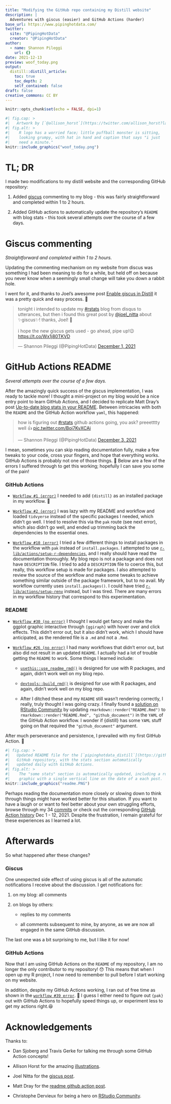 ```yaml
---
title: "Modifying the GitHub repo containing my Distill website"
description: |
  Adventures with giscus (easier) and GitHub Actions (harder)
base_url: https://www.pipinghotdata.com/
twitter:
  site: "@PipingHotData"
  creator: "@PipingHotData"
author:
  - name: Shannon Pileggi
    url: {}
date: 2021-12-13
preview: woof_today.png
output:
  distill::distill_article:
    toc: true
    toc_depth: 2
    self_contained: false
draft: false
creative_commons: CC BY
---
```


```r
knitr::opts_chunk$set(echo = FALSE, dpi=1)
```

```r
#| fig.cap: > 
#|   Artwork by [`@allison_horst`](https://twitter.com/allison_horst?lang=en). Except in my case, I just needed 12 days of intermittent attempts.
#| fig.alt: > 
#|    R logo has a worried face; little puffball monster is sitting,
#|    looking grumpy, with hat in hand and caption that says "i just
#|    need a minute."
knitr::include_graphics("woof_today.png")
```

# TL; DR

I made two modifications to my distill website and the corresponding GitHub repository:

1.  Added [giscus](https://giscus.app/) commenting to my blog - this was fairly straightforward and completed within 1 to 2 hours.

2.  Added GitHub actions to automatically update the repository's `README` with blog stats - this took several attempts over the course of a few days.

# Giscus commenting

*Straightforward and completed within 1 to 2 hours.*

Updating the commenting mechanism on my website from discus was something I had been meaning to do for a while, but held off on because you never know when a seemingly small change will take you down a rabbit hole.

I went for it, and thanks to Joel's awesome post [Enable giscus in Distill](https://www.joelnitta.com/posts/2021-11-24_using-giscus/){target="_blank_"} it was a pretty quick and easy process. 🙌

<blockquote class="twitter-tweet">

<p lang="en" dir="ltr">

tonight i intended to update my <a href="https://twitter.com/hashtag/rstats?src=hash&amp;ref_src=twsrc%5Etfw">#rstats</a> blog from disqus to utterances, but then i found this great post by <a href="https://twitter.com/joel_nitta?ref_src=twsrc%5Etfw">@joel_nitta</a> about ✨giscus✨! thanks, Joel! 👏<br><br>i hope the new giscus gets used - go ahead, pipe up!😉<a href="https://t.co/Wx1j80TKVD">https://t.co/Wx1j80TKVD</a>

</p>

--- Shannon Pileggi (@PipingHotData) <a href="https://twitter.com/PipingHotData/status/1465878389852676107?ref_src=twsrc%5Etfw">December 1, 2021</a>

</blockquote>

```{=html}
<script async src="https://platform.twitter.com/widgets.js" charset="utf-8"></script>
```


# GitHub Actions README

*Several attempts over the course of a few days.*

After the amazingly quick success of the giscus implementation, I was ready to tackle more! I thought a mini-project on my blog would be a nice entry point to learn GitHub Actions, and I decided to replicate Matt Dray's post [Up-to-date blog stats in your README](https://www.rostrum.blog/2021/04/14/gha-readme/){target="_blank_"}. Between intricacies with both the `README` and the GitHub Action workflow `yaml`, this happened:

<blockquote class="twitter-tweet">

<p lang="en" dir="ltr">

how is figuring out <a href="https://twitter.com/hashtag/rstats?src=hash&amp;ref_src=twsrc%5Etfw">#rstats</a> github actions going, you ask? preeetttty well 👍 <a href="https://t.co/Boj7KvXCAi">pic.twitter.com/Boj7KvXCAi</a>

</p>

--- Shannon Pileggi (@PipingHotData) <a href="https://twitter.com/PipingHotData/status/1466822863286063115?ref_src=twsrc%5Etfw">December 3, 2021</a>

</blockquote>

```{=html}
<script async src="https://platform.twitter.com/widgets.js" charset="utf-8"></script>
```

I mean, sometimes you can skip reading documentation fully, make a few tweaks to your code, cross your fingers, and hope that everything works. GitHub Actions is probably not one of those things. 😬 Below are a few of the errors I suffered through to get this working; hopefully I can save you some of the pain!

### GitHub Actions

-   [`Workflow #1 (error)`](https://github.com/shannonpileggi/pipinghotdata_distill/runs/4391092220?check_suite_focus=true){target="_blank_"} I needed to add `{distill}` as an installed package in my workflow. 🤷

-   [`Workflow #2 (error)`](https://github.com/shannonpileggi/pipinghotdata_distill/runs/4404442737?check_suite_focus=true){target="_blank_"} I was lazy with my README and workflow and loaded `tidvyerse` instead of the specific packages I needed, which didn't go well. I tried to resolve this via the `pak` route (see next error), which also didn't go well, and ended up trimming back the dependencies to the essential ones.

-   [`Workflow #10 (error)`](https://github.com/shannonpileggi/pipinghotdata_distill/runs/4410903654?check_suite_focus=true){target="_blank_"} I tried a few different things to install packages in the workflow with `pak` instead of `install.packages`. I attempted to use [`r-lib/actions/setup-r-dependencies`](https://github.com/r-lib/actions/tree/master/setup-r-dependencies){target="_blank_"}, and I really should have read the documentation thoroughly. My blog repo is not a package and does not have `DESCRIPTION` file. I tried to add a `DESCRIPTION` file to coerce this, but really, this workflow setup is made for packages. I also attempted to review the source of the workflow and make some tweaks to achieve something similar outside of the package framework, but to no avail. My workflow currently uses `install.packages()`. I could have tried [`r-lib/actions/setup-renv`](https://github.com/r-lib/actions/tree/master/setup-renv){target="_blank_"} instead, but I was tired. There are many errors in my workflow history that correspond to this experimentation.

### README

-   [`Workflow #30 (no error)`](https://github.com/shannonpileggi/pipinghotdata_distill/runs/4499533757?check_suite_focus=true){target="_blank_"} I thought I would get fancy and make the ggplot graphic interactive through `{ggiraph}` with hover over and click effects. This didn't error out, but it also didn't work, which I should have anticipated, as the rendered file is a `.md` and not a `.Rmd`.

-   [`Workflow #26 (no error)`](https://github.com/shannonpileggi/pipinghotdata_distill/actions/runs/1562057755){target="_blank_"} I had many workflows that didn't error out, but also did not result in an updated `README`. I actually had a lot of trouble getting the `README` to work. Some things I learned include:

    -   [`usethis::use_readme_rmd()`](https://usethis.r-lib.org/reference/use_readme_rmd.html){target="*blank*"} is designed for use with R packages, and again, didn't work well on my blog repo.

    -   [`devtools::build_rmd()`](https://usethis.r-lib.org/reference/use_readme_rmd.html){target="*blank*"} is designed for use with R packages, and again, didn't work well on my blog repo.

    -   After I ditched these and my `README` still wasn't rendering correctly, I really, truly thought I was going crazy. I finally found a [solution on RStudio Community](https://community.rstudio.com/t/readme-rmd-in-a-bookdown-repo/93191/7){target="_blank_"} by updating `rmarkdown::render("README.Rmd")` to `rmarkdown::render("README.Rmd", "github_document")` in the `YAML` of the GitHub Action workflow. I wonder if {distill} has some `YAML` stuff going on that required the `"github_document"` argument.


After much perseverance and persistence, I prevailed with my first GitHub Action. 💪 

```r
#| fig.cap: > 
#|   Updated README file for the [`pipinghotdata_distill`](https://github.com/shannonpileggi/pipinghotdata_distill) 
#|   GitHub repository, with the stats section automatically 
#|   updated daily with GitHub Actions. 
#| fig.alt: > 
#|    The "some stats" section is automatically updated, including a rugline type
#|    graphic with a single vertical line on the date of a each post.
knitr::include_graphics("readme.PNG")
```

Perhaps reading the documentation more closely or slowing down to think through things might have worked better for this situation. If you want to have a laugh or or want to feel better about your own struggling efforts, browse through my 34 [commits](https://github.com/shannonpileggi/pipinghotdata_distill/commits/master){target="_blank"} or check out the corresponding [GitHub Action history](https://github.com/shannonpileggi/pipinghotdata_distill/actions){target="_blank"} Dec 1 - 12, 2021. Despite the frustration, I remain grateful for these experiences as I learned a lot.

# Afterwards

So what happened after these changes?

### Giscus

One unexpected side effect of using giscus is all of the automatic notifications I receive about the discussion. I get notifications for:

1. on my blog: all comments

2. on blogs by others:

   + replies to my comments
   
   + all comments subsequent to mine, by anyone, as we are now all engaged in the same GitHub discussion.
   
The last one was a bit surprising to me, but I like it for now!


### GitHub Actions

Now that I am using GitHub Actions on the `README` of my repository, I am no longer the only contributor to my repository! 😯  This means
that when I open up my R project, I now need to remember to pull before I start working on my website.

In addition, despite my GitHub Actions working, I ran out of free time as shown in the [`workflow #39 error`](https://github.com/shannonpileggi/pipinghotdata_distill/actions/runs/1572539486){target="_blank"}. 🤦 I guess I either need to figure out `{pak}` out with GitHub Actions to hopefully speed things up, or experiment less to get my actions right.😆

# Acknowledgements

Thanks to:

 * Dan Sjoberg and Travis Gerke for talking me through some GitHub Action concepts!
 
 * Allison Horst for the amazing [illustrations](https://github.com/allisonhorst/stats-illustrations){target="_blank"}.
 
 * Joel Nitta for the [giscus post](https://www.joelnitta.com/posts/2021-11-24_using-giscus/){target="_blank"}.
 
 * Matt Dray for the  [readme github action post](https://www.rostrum.blog/2021/04/14/gha-readme/){target="_blank"}.
 
 * Christophe Dervieux for being a hero on [RStudio Community](https://community.rstudio.com/t/readme-rmd-in-a-bookdown-repo/93191/7){target="_blank"}.
 